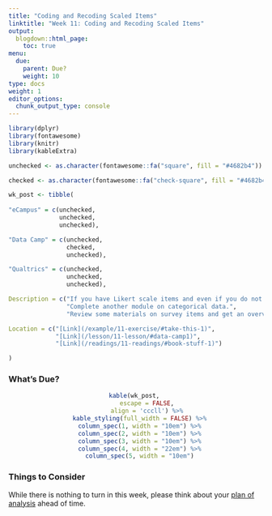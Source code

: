 ```yaml
---
title: "Coding and Recoding Scaled Items"
linktitle: "Week 11: Coding and Recoding Scaled Items"
output:
  blogdown::html_page:
    toc: true
menu:
  due:
    parent: Due?
    weight: 10
type: docs
weight: 1
editor_options: 
  chunk_output_type: console
---
```


```r
library(dplyr)
library(fontawesome)
library(knitr)
library(kableExtra)
```

```r
unchecked <- as.character(fontawesome::fa("square", fill = "#4682b4"))

checked <- as.character(fontawesome::fa("check-square", fill = "#4682b4"))

wk_post <- tibble(
  
"eCampus" = c(unchecked,
              unchecked,
              unchecked),

"Data Camp" = c(unchecked,
                checked,
                unchecked),

"Qualtrics" = c(unchecked,
                unchecked,
                unchecked),

Description = c("If you have Likert scale items and even if you do not use R, you must consider **recoding** items which may be in the opposite direction of your other items. Called an effect of polarity, your conclusions are inherently dependent on your scales pointed in the same direction.",
                "Complete another module on categorical data.",
                "Review some materials on survey items and get an overview of one of the most important types of analyses: **Item Response Theory** (IRT). We'll learn more about IRT and cover **exploratory factor analysis** (EFA) next week!"),

Location = c("[Link](/example/11-exercise/#take-this-1)",
             "[Link](/lesson/11-lesson/#data-camp1)",
             "[Link](/readings/11-readings/#book-stuff-1)")

)

```

### What's Due?
<center>
```r
kable(wk_post, 
      escape = FALSE,
      align = 'cccll') %>%
  kable_styling(full_width = FALSE) %>%
  column_spec(1, width = "10em") %>%
  column_spec(2, width = "10em") %>%
  column_spec(3, width = "10em") %>%
  column_spec(4, width = "22em") %>%
  column_spec(5, width = "10em")
```
</center>

### Things to Consider 
While there is nothing to turn in this week, please think about your [plan of analysis](/assignment/11-assignment/#plan-of-analysis-1) ahead of time. 

